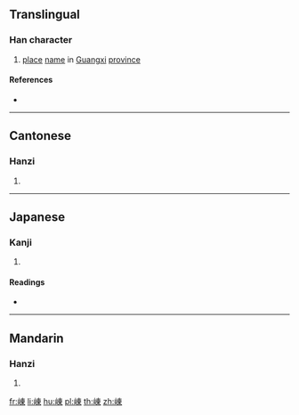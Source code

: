 {{character info/new}}
{{also|岽}}
==Translingual==

===Han character===
{{Han char|rn=46|rad=山|as=08|sn=11|four=25796|canj=UDW|ids=⿰山東}}

# [[place]] [[name]] in [[Guangxi]] [[province]]

====References====
* {{Han ref|kx=0314.290|dkj=08200|dj=0615.150|hdz=10778.030|uh=5D20|ud=23840|bh=D4F8|bd=54520}}

----

==Cantonese==

===Hanzi===
{{yue-hanzi|jyut=[[dung3]]|y=dung3}}

# {{defn|lang=yue|sort=山08}}

----

==Japanese==

===Kanji===
{{ja-kanji|grade=|rs=山08}}

# {{defn|lang=ja|sort=山08}}

====Readings====
* {{ja-readings|on=[[とう]] (tō), [[つ]] (tsu)|kun=}}

----

==Mandarin==

===Hanzi===
{{cmn-hanzi|pin=[[dōng]] ([[dong1]])|wg=tung<sup>1</sup>}}

# {{defn|lang=cmn|sort=山08}}

[[fr:崠]]
[[li:崠]]
[[hu:崠]]
[[pl:崠]]
[[th:崠]]
[[zh:崠]]